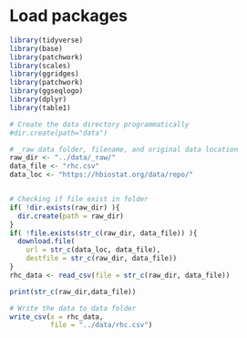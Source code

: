 # Load packages
```r
library(tidyverse)
library(base)
library(patchwork)
library(scales)
library(ggridges)
library(patchwork)
library(ggseqlogo)
library(dplyr)
library(table1)
```


```r
# Create the data directory programmatically
#dir.create(path="data")

# _raw data folder, filename, and original data location
raw_dir <- "../data/_raw/"
data_file <- "rhc.csv"
data_loc <- "https://hbiostat.org/data/repo/"


# Checking if file exist in folder
if( !dir.exists(raw_dir) ){
  dir.create(path = raw_dir)
}
if( !file.exists(str_c(raw_dir, data_file)) ){
  download.file(
    url = str_c(data_loc, data_file),
    destfile = str_c(raw_dir, data_file))
}
rhc_data <- read_csv(file = str_c(raw_dir, data_file))

print(str_c(raw_dir,data_file))

# Write the data to data folder
write_csv(x = rhc_data,
          file = "../data/rhc.csv")
```